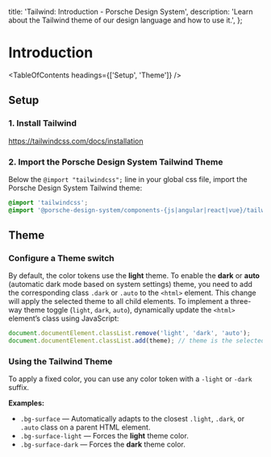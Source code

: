 
  title: 'Tailwind: Introduction - Porsche Design System',
  description: 'Learn about the Tailwind theme of our design language and how to use it.',
};

# Introduction

<TableOfContents headings={['Setup', 'Theme']} />

## Setup

### 1. Install Tailwind

https://tailwindcss.com/docs/installation

### 2. Import the Porsche Design System Tailwind Theme

Below the `@import "tailwindcss";` line in your global css file, import the Porsche Design System Tailwind theme:

```css
@import 'tailwindcss';
@import '@porsche-design-system/components-{js|angular|react|vue}/tailwind';
```

## Theme

### Configure a Theme switch

By default, the color tokens use the **light** theme. To enable the **dark** or **auto** (automatic dark mode based on
system settings) theme, you need to add the corresponding class `.dark` or `.auto` to the `<html>` element. This change
will apply the selected theme to all child elements. To implement a three-way theme toggle (`light`, `dark`, `auto`),
dynamically update the `<html>` element’s class using JavaScript:

```javascript
document.documentElement.classList.remove('light', 'dark', 'auto');
document.documentElement.classList.add(theme); // theme is the selected theme here ('light', 'dark' or 'auto')
```

### Using the Tailwind Theme

To apply a fixed color, you can use any color token with a `-light` or `-dark` suffix.

**Examples:**

- `.bg-surface` — Automatically adapts to the closest `.light`, `.dark`, or `.auto` class on a parent HTML element.
- `.bg-surface-light` — Forces the **light** theme color.
- `.bg-surface-dark` — Forces the **dark** theme color.
